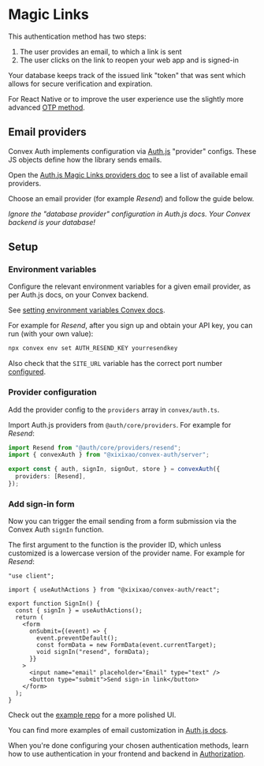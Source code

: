 
# Magic Links

This authentication method has two steps:

1. The user provides an email, to which a link is sent
2. The user clicks on the link to reopen your web app and is signed-in

Your database keeps track of the issued link "token" that was sent which allows
for secure verification and expiration.

For React Native or to improve the user experience use the slightly more
advanced [OTP method](/config/email/otps).

## Email providers

Convex Auth implements configuration via [Auth.js](https://authjs.dev)
"provider" configs. These JS objects define how the library sends emails.

Open the
[Auth.js Magic Links providers doc](https://authjs.dev/getting-started/authentication/email)
to see a list of available email providers.

Choose an email provider (for example _Resend_) and follow the guide below.

_Ignore the "database provider" configuration in Auth.js docs. Your Convex
backend is your database!_

## Setup

<Steps>

### Environment variables

Configure the relevant environment variables for a given email provider, as per
Auth.js docs, on your Convex backend.

See
[setting environment variables Convex docs](https://docs.convex.dev/production/environment-variables#setting-environment-variables).

For example for _Resend_, after you sign up and obtain your API key, you can run
(with your own value):

```sh
npx convex env set AUTH_RESEND_KEY yourresendkey
```

Also check that the `SITE_URL` variable has the correct port number
[configured](/setup/manual#configure-site_url).

### Provider configuration

Add the provider config to the `providers` array in `convex/auth.ts`.

Import Auth.js providers from `@auth/core/providers`. For example for _Resend_:

```ts filename="convex/auth.ts"
import Resend from "@auth/core/providers/resend";
import { convexAuth } from "@xixixao/convex-auth/server";

export const { auth, signIn, signOut, store } = convexAuth({
  providers: [Resend],
});
```

### Add sign-in form

Now you can trigger the email sending from a form submission via the Convex Auth
`signIn` function.

The first argument to the function is the provider ID, which unless customized
is a lowercase version of the provider name. For example for _Resend_:

```tsx filename="src/SignIn.tsx"
"use client";

import { useAuthActions } from "@xixixao/convex-auth/react";

export function SignIn() {
  const { signIn } = useAuthActions();
  return (
    <form
      onSubmit={(event) => {
        event.preventDefault();
        const formData = new FormData(event.currentTarget);
        void signIn("resend", formData);
      }}
    >
      <input name="email" placeholder="Email" type="text" />
      <button type="submit">Send sign-in link</button>
    </form>
  );
}
```

Check out the
[example repo](https://github.com/get-convex/convex-auth-example/blob/main/app/auth/SignInFormEmailLink.tsx)
for a more polished UI.

You can find more examples of email customization in
[Auth.js docs](https://authjs.dev/getting-started/providers/resend#customization).

</Steps>

When you're done configuring your chosen authentication methods, learn how to
use authentication in your frontend and backend in [Authorization](/authz).
